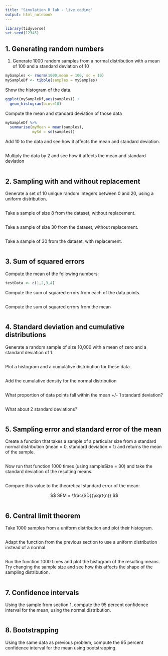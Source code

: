 ```yaml
---
title: "Simulation R lab - live coding"
output: html_notebook
---
```


```r
library(tidyverse)
set.seed(12345)
```

## 1. Generating random numbers

1. Generate 1000 random samples from a normal distribution with a mean of 100 and a standard deviation of 10

```r
mySamples <- rnorm(1000,mean = 100, sd = 10)
mySampleDf <- tibble(samples = mySamples)
```

Show the histogram of the data.

```r
ggplot(mySampleDf,aes(samples)) +
  geom_histogram(bins=10)
```

Compute the mean and standard deviation of those data

```r
mySampleDf %>% 
  summarise(myMean = mean(samples),
            mySd = sd(samples))
```

Add 10 to the data and see how it affects the mean and standard deviation.

```r

```

Multiply the data by 2 and see how it affects the mean and standard deviation

```r


```

## 2. Sampling with and without replacement

Generate a set of 10 unique random integers between 0 and 20, using a uniform distribution.

```r

```

Take a sample of size 8 from the dataset, without replacement.

```r

```

Take a sample of size 30 from the dataset, without replacement.

```r

```

Take a sample of 30 from the dataset, with replacement.

```r

```

## 3. Sum of squared errors

Compute the mean of the following numbers:

```r
testData <- c(1,2,3,4)

```

Compute the sum of squared errors from each of the data points.

```r

```

Compute the sum of squared errors from the mean

```r

```


## 4. Standard deviation and cumulative distributions

Generate a random sample of size 10,000 with a mean of zero and a standard deviation of 1.

```r

```


Plot a histogram and a cumulative distribution for these data.

```r

```

Add the cumulative density for the normal distribution

```r

```

What proportion of data points fall within the mean +/- 1 standard deviation?

```r

```

What about 2 standard deviations?

```r

```


## 5. Sampling error and standard error of the mean

Create a function that takes a sample of a particular size from a standard normal distribution (mean = 0, standard deviation = 1) and returns the mean of the sample.

```r

```

Now run that function 1000 times (using sampleSize = 30) and take the standard deviation of the resulting means.

```r

```

Compare this value to the theoretical standard error of the mean:

$$
SEM = \frac{SD}{\sqrt{n}}
$$

```r

```

## 6. Central limit theorem

Take 1000 samples from a uniform distribution and plot their histogram.

```r

```

Adapt the function from the previous section to use a uniform distribution instead of a normal.

```r

```

Run the function 1000 times and plot the histogram of the resulting means.  Try changing the sample size and see how this affects the shape of the sampling distribution.

```r

```


## 7. Confidence intervals

Using the sample from section 1, compute the 95 percent confidence interval for the mean, using the normal distribution.

```r

```


## 8. Bootstrapping

Using the same data as previous problem, compute the 95 percent confidence interval for the mean using bootstrapping.  

```r

```


